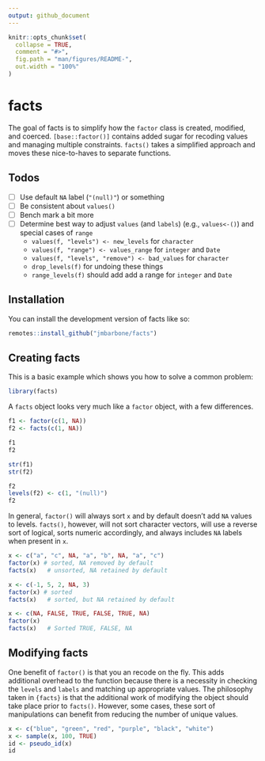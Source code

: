 ```yaml
---
output: github_document
---
```


<!-- README.md is generated from README.Rmd. Please edit that file -->

```r
knitr::opts_chunk$set(
  collapse = TRUE,
  comment = "#>",
  fig.path = "man/figures/README-",
  out.width = "100%"
)
```

# facts

<!-- badges: start -->
<!-- badges: end -->

The goal of facts is to simplify how the `factor` class is created, modified, and coerced.
`[base::factor()]` contains added sugar for recoding values and managing multiple constraints.
`facts()` takes a simplified approach and moves these nice-to-haves to separate functions.

## Todos

- [ ] Use default `NA` label (`"(null)"`) or something
- [ ] Be consistent about `values()`
- [ ] Bench mark a bit more
- [ ] Determine best way to adjust `values` (and `labels`) (e.g., `values<-()`) and special cases of `range`
    - `values(f, "levels") <- new_levels` for `character`
    - `values(f, "range") <- values_range` for `integer` and `Date`
    - `values(f, "levels", "remove") <- bad_values` for `character`
    - `drop_levels(f)` for undoing these things
    - `range_levels(f)` should add add a range for `integer` and `Date`

## Installation

You can install the development version of facts like so:

``` r
remotes::install_github("jmbarbone/facts")
```

## Creating facts

This is a basic example which shows you how to solve a common problem:

```r
library(facts)
```

A `facts` object looks very much like a `factor` object, with a few differences.

```r
f1 <- factor(c(1, NA))
f2 <- facts(c(1, NA))

f1
f2

str(f1)
str(f2)

f2
levels(f2) <- c(1, "(null)")
f2
```


In general, `factor()` will always sort `x` and by default doesn't add `NA` values to levels.
`facts()`, however, will not sort character vectors, will use a reverse sort of logical, sorts numeric accordingly, and always includes `NA` labels when present in `x`.

```r
x <- c("a", "c", NA, "a", "b", NA, "a", "c")
factor(x) # sorted, NA removed by default
facts(x)   # unsorted, NA retained by default

x <- c(-1, 5, 2, NA, 3)
factor(x) # sorted
facts(x)   # sorted, but NA retained by default

x <- c(NA, FALSE, TRUE, FALSE, TRUE, NA)
factor(x)
facts(x)   # Sorted TRUE, FALSE, NA
```

## Modifying facts

One benefit of `factor()` is that you an recode on the fly.
This adds additional overhead to the function because there is a necessity in checking the `levels` and `labels` and matching up appropriate values.
The philosophy taken in `{facts}` is that the additional work of modifying the object should take place prior to `facts()`.
However, some cases, these sort of manipulations can benefit from reducing the number of unique values.

```r
x <- c("blue", "green", "red", "purple", "black", "white")
x <- sample(x, 100, TRUE)
id <- pseudo_id(x)
id
```

